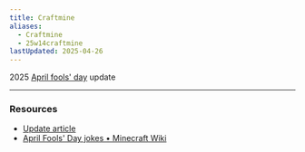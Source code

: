 ```yaml
---
title: Craftmine
aliases:
  - Craftmine
  - 25w14craftmine
lastUpdated: 2025-04-26
---
```



2025 [April fools' day](/aprilfoolsday) update

<Yb src="https://www.youtube.com/embed/8Ou2HQOxSHU?si=ngxp3flY_Kba9qgH&amp" />

---

### Resources
- [Update article](https://www.minecraft.net/en-us/article/the-craftmine-update)
- [April Fools' Day jokes • Minecraft Wiki](https://minecraft.wiki/w/April_Fools%27_Day_jokes)